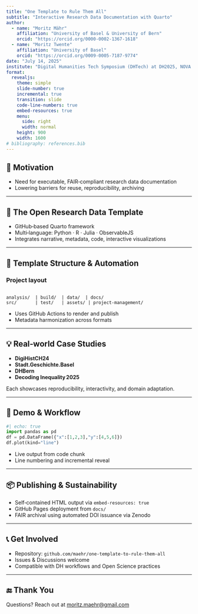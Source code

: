 ```yaml
---
title: "One Template to Rule Them All"
subtitle: "Interactive Research Data Documentation with Quarto"
author:
  - name: "Moritz Mähr"
    affiliation: "University of Basel & University of Bern"
    orcid: "https://orcid.org/0000-0002-1367-1618"
  - name: "Moritz Twente"
    affiliation: "University of Basel"
    orcid: "https://orcid.org/0009-0005-7187-9774"
date: "July 14, 2025"
institute: "Digital Humanities Tech Symposium (DHTech) at DH2025, NOVA University Lisbon"
format:
  revealjs:
    theme: simple
    slide-number: true
    incremental: true
    transition: slide
    code-line-numbers: true
    embed-resources: true
    menu:
      side: right
      width: normal
    height: 900
    width: 1600
# bibliography: references.bib
---
```


## 🎯 Motivation

-   Need for executable, FAIR‑compliant research data documentation\
-   Lowering barriers for reuse, reproducibility, archiving

------------------------------------------------------------------------

## 🚀 The Open Research Data Template

-   GitHub‑based Quarto framework\
-   Multi‑language: Python · R · Julia · ObservableJS\
-   Integrates narrative, metadata, code, interactive visualizations

------------------------------------------------------------------------

## 🧱 Template Structure & Automation

### Project layout

```         

analysis/  | build/  | data/  | docs/
src/       | test/   | assets/ | project-management/
```

-   Uses GitHub Actions to render and publish\
-   Metadata harmonization across formats

------------------------------------------------------------------------

## 💡 Real‑world Case Studies

-   **DigiHistCH24**\
-   **Stadt.Geschichte.Basel**\
-   **DHBern**\
-   **Decoding Inequality 2025**

Each showcases reproducibility, interactivity, and domain adaptation.

------------------------------------------------------------------------

## 🔧 Demo & Workflow

``` python
#| echo: true
import pandas as pd
df = pd.DataFrame({"x":[1,2,3],"y":[4,5,6]})
df.plot(kind="line") 
```

-   Live output from code chunk
-   Line numbering and incremental reveal

------------------------------------------------------------------------

## 📦 Publishing & Sustainability

-   Self‑contained HTML output via `embed-resources: true`
-   GitHub Pages deployment from `docs/`
-   FAIR archival using automated DOI issuance via Zenodo

------------------------------------------------------------------------

## 📞 Get Involved

-   Repository: `github.com/maehr/one-template-to-rule-them-all`
-   Issues & Discussions welcome
-   Compatible with DH workflows and Open Science practices

------------------------------------------------------------------------

## 🔚 Thank You

Questions? Reach out at [moritz.maehr\@gmail.com](mailto:moritz.maehr@gmail.com)

```{=html}
<!-- 

**Notes / Enhancements**

- We use `embed-resources: true` to make fully portable HTML presentations.
- Slide-level options (`incremental`, code line numbers, transitions) follow best practices.
- Included speaker-friendly elements: menu, slide numbers, responsive sizing.
- You can further customize branding via a `_brand.yml` or `.scss` theme.

Feel free to tweak the theme or add plugin options based on your branding or interactivity goals.

-->
```